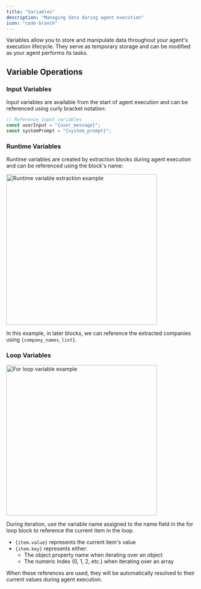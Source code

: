 ```yaml
---
title: "Variables"
description: "Managing data during agent execution"
icon: "code-branch"
---
```


Variables allow you to store and manipulate data throughout your agent's execution lifecycle. They serve as temporary storage and can be modified as your agent performs its tasks.

## Variable Operations

### Input Variables

Input variables are available from the start of agent execution and can be referenced using curly bracket notation:

```javascript
// Reference input variables
const userInput = "{user_message}";
const systemPrompt = "{system_prompt}";
```

### Runtime Variables

Runtime variables are created by extraction blocks during agent execution and can be referenced using the block's name:

<Frame>
  <img
    src="/images/data_extraction_variable.png"
    width="400"
    alt="Runtime variable extraction example"
  />
</Frame>

In this example, in later blocks, we can reference the extracted companies using `{company_names_list}`.

### Loop Variables

<Frame>
  <img src="/images/for_loop.png" width="400" alt="For loop variable example" />
</Frame>

During iteration, use the variable name assigned to the name field in the for loop block to reference the current item in the loop.

- `{item.value}` represents the current item's value
- `{item.key}` represents either:
  - The object property name when iterating over an object
  - The numeric index (0, 1, 2, etc.) when iterating over an array

When these references are used, they will be automatically resolved to their current values during agent execution.
